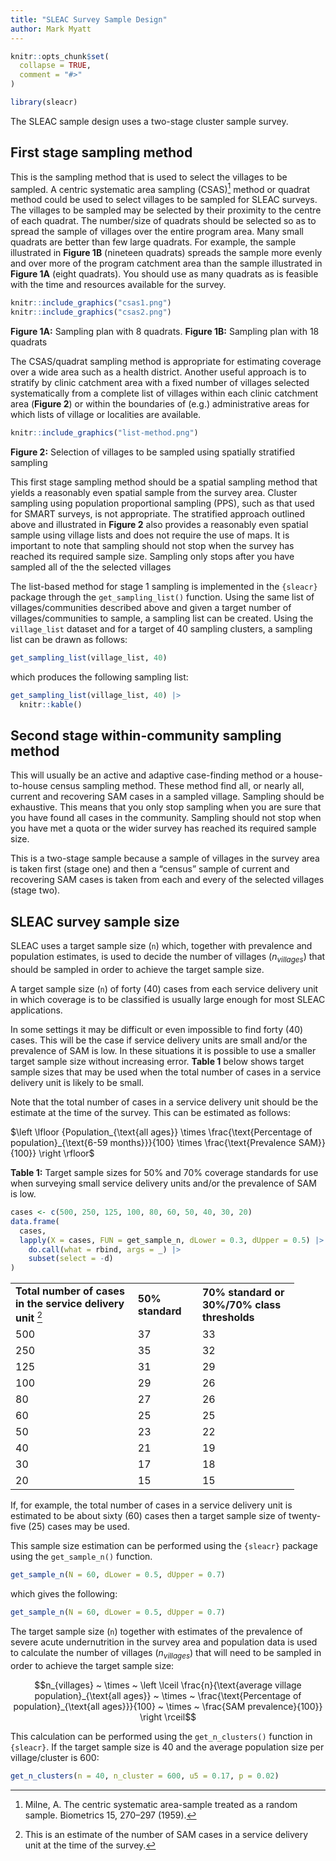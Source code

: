 ```yaml
---
title: "SLEAC Survey Sample Design"
author: Mark Myatt
---
```


```r
knitr::opts_chunk$set(
  collapse = TRUE,
  comment = "#>"
)
```

```r
library(sleacr)
```

The SLEAC sample design uses a two-stage cluster sample survey.

## First stage sampling method

This is the sampling method that is used to select the villages to be sampled. A centric systematic area sampling (CSAS)[^1] method or quadrat method could be used to select villages to be sampled for SLEAC surveys. The villages to be sampled may be selected by their proximity to the centre of each quadrat. The number/size of quadrats should be selected so as to spread the sample of villages over the entire program area. Many small quadrats are better than few large quadrats. For example, the sample illustrated in **Figure 1B** (nineteen quadrats) spreads the sample more evenly and over more of the program catchment area than the sample illustrated in **Figure 1A** (eight quadrats). You should use as many quadrats as is feasible with the time and resources available for the survey. 

```r
knitr::include_graphics("csas1.png")
knitr::include_graphics("csas2.png")
```

**Figure 1A:** Sampling plan with 8 quadrats. **Figure 1B:** Sampling plan with 18 quadrats

The CSAS/quadrat sampling method is appropriate for estimating coverage over a wide area such as a health district. Another useful approach is to stratify by clinic catchment area with a fixed number of villages selected systematically from a complete list of villages within each clinic catchment area (**Figure 2**) or within the boundaries of (e.g.) administrative areas for which lists of village or localities are available. 

```r
knitr::include_graphics("list-method.png")
```

**Figure 2:** Selection of villages to be sampled using spatially stratified sampling

This first stage sampling method should be a spatial sampling method that yields a reasonably even spatial sample from the survey area. Cluster sampling using population proportional sampling (PPS), such as that used for SMART surveys, is not appropriate. The stratified approach outlined above and illustrated in **Figure 2** also provides a reasonably even spatial sample using village lists and does not require the use of maps. It is important to note that sampling should not stop when the survey has reached its required sample size. Sampling only stops after you have sampled all of the the selected villages

The list-based method for stage 1 sampling is implemented in the `{sleacr}` package through the `get_sampling_list()` function. Using the same list of villages/communities described above and given a target number of villages/communities to sample, a sampling list can be created. Using the `village_list` dataset and for a target of 40 sampling clusters, a sampling list can be drawn as follows:

```r
get_sampling_list(village_list, 40)
```

which produces the following sampling list:

```r
get_sampling_list(village_list, 40) |>
  knitr::kable()
```

## Second stage within-community sampling method

This will usually be an active and adaptive case-finding method or a house-to-house census sampling method. These method find all, or nearly all, current and recovering SAM cases in a sampled village. Sampling should be exhaustive. This means that you only stop sampling when you are sure that you have found all cases in the community. Sampling should not stop when you have met a quota or the wider survey has reached its required sample size.

This is a two-stage sample because a sample of villages in the survey area is taken first (stage one) and then a “census” sample of current and recovering SAM cases is taken from each and every of the selected villages (stage two).

## SLEAC survey sample size

SLEAC uses a target sample size (`n`) which, together with prevalence and population estimates, is used to decide the number of villages ($n_{villages}$) that should be sampled in order to achieve the target sample size.

A target sample size (`n`) of forty (40) cases from each service delivery unit in which coverage is to be classified is usually large enough for most SLEAC applications.

In some settings it may be difficult or even impossible to find forty (40) cases. This will be the case if service delivery units are small and/or the prevalence of SAM is low. In these situations it is possible to use a smaller target sample size without increasing error. **Table 1** below shows target sample sizes that may be used when the total number of cases in a service delivery unit is likely to be small.

Note that the total number of cases in a service delivery unit should be the estimate at the time of the survey. This can be estimated as follows:

$\left \lfloor {Population_{\text{all ages}} \times \frac{\text{Percentage of population}_{\text{6-59 months}}}{100} \times \frac{\text{Prevalence SAM}}{100}} \right \rfloor$

**Table 1:** Target sample sizes for 50% and 70% coverage standards for use when surveying small service delivery units and/or the prevalence of SAM is low.

```r
cases <- c(500, 250, 125, 100, 80, 60, 50, 40, 30, 20)
data.frame(
  cases,
  lapply(X = cases, FUN = get_sample_n, dLower = 0.3, dUpper = 0.5) |>
    do.call(what = rbind, args = _) |>
    subset(select = -d)
)
```

+---------------------------+--------------+---------------------+
| **Total number of**       | **50%**      | **70% standard or** |
| **cases in the**          | **standard** | **30%/70% class**   |
| **service delivery unit** |              | **thresholds**      | 
| [^2]                      |              |                     |
+---------------------------+--------------+---------------------+
| 500                       | 37           | 33                  |
+---------------------------+--------------+---------------------+
| 250                       | 35           | 32                  |
+---------------------------+--------------+---------------------+
| 125                       | 31           | 29                  |
+---------------------------+--------------+---------------------+
| 100                       | 29           | 26                  |
+---------------------------+--------------+---------------------+
| 80                        | 27           | 26                  |
+---------------------------+--------------+---------------------+
| 60                        | 25           | 25                  |
+---------------------------+--------------+---------------------+
| 50                        | 23           | 22                  |
+---------------------------+--------------+---------------------+
| 40                        | 21           | 19                  |
+---------------------------+--------------+---------------------+
| 30                        | 17           | 18                  |
+---------------------------+--------------+---------------------+
| 20                        | 15           | 15                  |
+---------------------------+--------------+---------------------+

If, for example, the total number of cases in a service delivery unit is estimated to be about sixty (60) cases then a target sample size of twenty-five (25) cases may be used.

This sample size estimation can be performed using the `{sleacr}` package using the `get_sample_n()` function.

```r
get_sample_n(N = 60, dLower = 0.5, dUpper = 0.7)
```

which gives the following:

```r
get_sample_n(N = 60, dLower = 0.5, dUpper = 0.7)
```

The target sample size (`n`) together with estimates of the prevalence of severe acute undernutrition in the survey area and population data is used to calculate the number of villages ($n_{villages}$) that will need to be sampled in order to achieve the target sample size:

$$n_{villages} ~ \times ~ \left \lceil \frac{n}{\text{average village population}_{\text{all ages}} ~ \times ~ \frac{\text{Percentage of population}_{\text{all ages}}}{100} ~ \times ~ \frac{SAM prevalence}{100}} \right \rceil$$

This calculation can be performed using the `get_n_clusters()` function in `{sleacr}`. If the target sample size is 40 and the average population size per village/cluster is 600:

```r
get_n_clusters(n = 40, n_cluster = 600, u5 = 0.17, p = 0.02)
```


[^1]: Milne, A. The centric systematic area-sample treated as a random sample. Biometrics 15, 270–297 (1959).
  
[^2]: This is an estimate of the number of SAM cases in a service delivery unit at the time of the survey.
